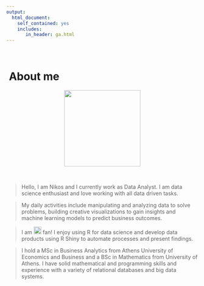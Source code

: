 ```yaml
---
output:
  html_document:
    self_contained: yes
    includes:
       in_header: ga.html
---
```


<style>
.center {
    display: block;
    margin-left: auto;
    margin-right: auto;
}
</style>

<br>

# <i class="fa fa-info-circle"></i>&nbsp;About me

<img src="www/photo.png" height="200" width="200" class="center">

<br>

> Hello, I am Nikos and I currently work as Data Analyst. I am data science enthusiast and love working with all data driven tasks.

> My daily activities include manipulating and analyzing data to solve problems, building creative visualizations to gain insights and machine learning models to predict business outcomes.

> I am <img style="vertical-align:0%;" src="www/Rlogo.png" height="20" width="20"> fan! I enjoy using R for data science and develop data products using R Shiny to automate processes and present findings.

> I hold a MSc in Business Analytics from Athens University of Economics and Business and a BSc in Mathematics from University of Athens. I have solid mathematical and programming skills and experience with a variety of relational databases and big data systems.

